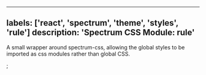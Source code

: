 

---
labels: ['react', 'spectrum', 'theme', 'styles', 'rule']
description: 'Spectrum CSS Module: rule'
---


A small wrapper around spectrum-css, allowing the global
styles to be imported as css modules rather than global CSS.

<CSSModulePreview styles={styles} />;
